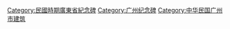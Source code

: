 [[Category:民國時期廣東省紀念碑|Category:民國時期廣東省紀念碑]]
[[Category:广州纪念碑|Category:广州纪念碑]]
[[Category:中华民国广州市建筑|Category:中华民国广州市建筑]]